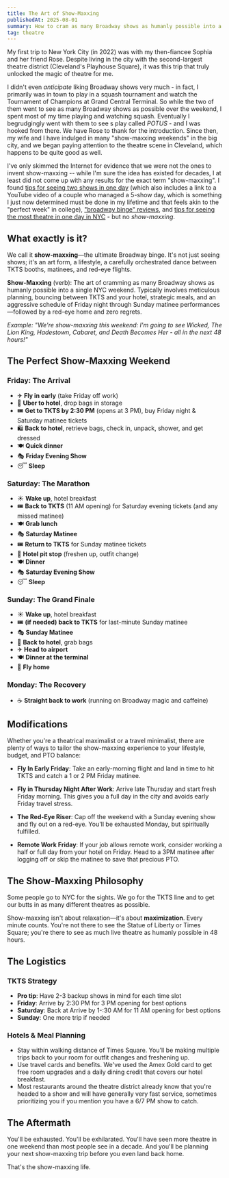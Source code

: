 ```yaml
---
title: The Art of Show-Maxxing
publishedAt: 2025-08-01
summary: How to cram as many Broadway shows as humanly possible into a single NYC weekend.
tag: theatre
---
```


My first trip to New York City (in 2022) was with my then-fiancee Sophia and her friend Rose. Despite living in the city with the second-largest theatre district (Cleveland's Playhouse Square), it was this trip that truly unlocked the magic of theatre for me.

I didn't even _anticipate_ liking Broadway shows very much - in fact, I primarily was in town to play in a squash tournament and watch the Tournament of Champions at Grand Central Terminal. So while the two of them went to see as many Broadway shows as possible over the weekend, I spent most of my time playing and watching squash. Eventually I begrudgingly went with them to see s play called _POTUS_ - and I was hooked from there. We have Rose to thank for the introduction. Since then, my wife and I have indulged in many "show-maxxing weekends" in the big city, and we began paying attention to the theatre scene in Cleveland, which happens to be quite good as well.

I've only skimmed the Internet for evidence that we were not the ones to invent show-maxxing -- while I'm sure the idea has existed for decades, I at least did not come up with any results for the exact term "show-maxxing". I found [tips for seeing two shows in one day](https://www.tdf.org/on-stage/tdf-stages/tips-for-seeing-two-shows-in-one-day-on-broadway-and-beyond/) (which also includes a link to a YouTube video of a couple who managed a 5-show day, which is something I just now determined must be done in my lifetime and that feels akin to the "perfect week" in college), ["broadway binge" reviews](https://www.reddit.com/r/Broadway/comments/1dxuctd/broadway_binge_trip_reviews/), and [tips for seeing the most theatre in one day in NYC](https://www.newyorktheatreguide.com/theatre-news/news/how-to-see-the-most-theatre-in-one-day-in-new-york-city?utm_source=chatgpt.com) - but no _show-maxxing_.

## What exactly is it?

We call it **show-maxxing**—the ultimate Broadway binge. It's not just seeing shows; it's an art form, a lifestyle, a carefully orchestrated dance between TKTS booths, matinees, and red-eye flights.

**Show-Maxxing** (verb): The art of cramming as many Broadway shows as humanly possible into a single NYC weekend. Typically involves meticulous planning, bouncing between TKTS and your hotel, strategic meals, and an aggressive schedule of Friday night through Sunday matinee performances—followed by a red-eye home and zero regrets.

_Example: "We're show-maxxing this weekend: I'm going to see Wicked, The Lion King, Hadestown, Cabaret, and Death Becomes Her - all in the next 48 hours!"_

## The Perfect Show-Maxxing Weekend

### Friday: The Arrival

- ✈ **Fly in early** (take Friday off work)
- 🏨 **Uber to hotel**, drop bags in storage
- 🎟 **Get to TKTS by 2:30 PM** (opens at 3 PM), buy Friday night & Saturday matinee tickets
- 🛍 **Back to hotel**, retrieve bags, check in, unpack, shower, and get dressed
- 🍽 **Quick dinner**
- 🎭 **Friday Evening Show**
- 😴 **Sleep**

### Saturday: The Marathon

- ☀ **Wake up**, hotel breakfast
- 🎟 **Back to TKTS** (11 AM opening) for Saturday evening tickets (and any missed matinee)
- 🍽 **Grab lunch**
- 🎭 **Saturday Matinee**
- 🎟 **Return to TKTS** for Sunday matinee tickets
- 🏨 **Hotel pit stop** (freshen up, outfit change)
- 🍽 **Dinner**
- 🎭 **Saturday Evening Show**
- 😴 **Sleep**

### Sunday: The Grand Finale

- ☀ **Wake up**, hotel breakfast
- 🎟 **(if needed) back to TKTS** for last-minute Sunday matinee
- 🎭 **Sunday Matinee**
- 🧳 **Back to hotel**, grab bags
- ✈ **Head to airport**
- 🍽 **Dinner at the terminal**
- 🛬 **Fly home**

### Monday: The Recovery

- ☕ **Straight back to work** (running on Broadway magic and caffeine)

## Modifications

Whether you're a theatrical maximalist or a travel minimalist, there are plenty of ways to tailor the show-maxxing experience to your lifestyle, budget, and PTO balance:

- **Fly In Early Friday**: Take an early-morning flight and land in time to hit TKTS and catch a 1 or 2 PM Friday matinee.

- **Fly in Thursday Night After Work**: Arrive late Thursday and start fresh Friday morning. This gives you a full day in the city and avoids early Friday travel stress.

- **The Red-Eye Riser**: Cap off the weekend with a Sunday evening show and fly out on a red-eye. You'll be exhausted Monday, but spiritually fulfilled.

- **Remote Work Friday**: If your job allows remote work, consider working a half or full day from your hotel on Friday. Head to a 3PM matinee after logging off or skip the matinee to save that precious PTO.

## The Show-Maxxing Philosophy

Some people go to NYC for the sights. We go for the TKTS line and to get our butts in as many different theatres as possible.

Show-maxxing isn't about relaxation—it's about **maximization**. Every minute counts. You're not there to see the Statue of Liberty or Times Square; you're there to see as much live theatre as humanly possible in 48 hours.

## The Logistics

### TKTS Strategy

- **Pro tip**: Have 2-3 backup shows in mind for each time slot
- **Friday**: Arrive by 2:30 PM for 3 PM opening for best options
- **Saturday**: Back at Arrive by 1-:30 AM for 11 AM opening for best options
- **Sunday**: One more trip if needed

### Hotels & Meal Planning

- Stay within walking distance of Times Square. You'll be making multiple trips back to your room for outfit changes and freshening up.
- Use travel cards and benefits. We've used the Amex Gold card to get free room upgrades and a daily dining credit that covers our hotel breakfast.
- Most restaurants around the theatre district already know that you're headed to a show and will have generally very fast service, sometimes prioritizing you if you mention you have a 6/7 PM show to catch.

## The Aftermath

You'll be exhausted. You'll be exhilarated. You'll have seen more theatre in one weekend than most people see in a decade. And you'll be planning your next show-maxxing trip before you even land back home.

That's the show-maxxing life.
